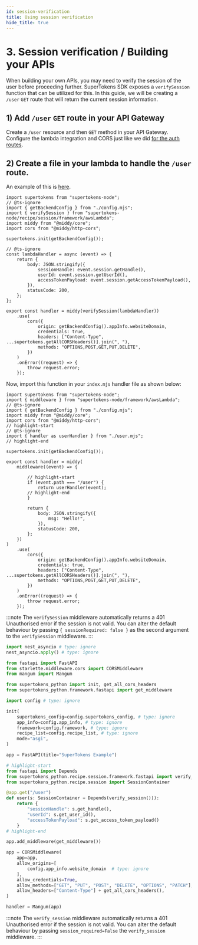```yaml
---
id: session-verification
title: Using session verification
hide_title: true
---
```


<!-- COPY DOCS -->
<!-- ./thirdpartyemailpassword/serverless/with-aws-lambda/session-verification.mdx -->


# 3. Session verification / Building your APIs

When building your own APIs, you may need to verify the session of the user before proceeding further. SuperTokens SDK exposes a `verifySession` function that can be utilized for this. In this guide, we will be creating a `/user` `GET` route that will return the current session information.

## 1) Add `/user` `GET` route in your API Gateway

Create a `/user` resource and then `GET` method in your API Gateway. Configure the lambda integration and CORS just like we did [for the auth routes](./setup-api-gateway#3-attach-lambda-to-the-any-method-of-the-proxy-resource).

## 2) Create a file in your lambda to handle the `/user` route.

<BackendSDKTabs disableGolang>
<TabItem value="nodejs">

An example of this is [here](https://github.com/supertokens/supertokens-auth-react/blob/master/examples/with-aws-lambda/backend/user.mjs).

```tsx title="user.mjs"
import supertokens from "supertokens-node";
// @ts-ignore
import { getBackendConfig } from "./config.mjs";
import { verifySession } from "supertokens-node/recipe/session/framework/awsLambda";
import middy from "@middy/core";
import cors from "@middy/http-cors";

supertokens.init(getBackendConfig());

// @ts-ignore
const lambdaHandler = async (event) => {
    return {
        body: JSON.stringify({
            sessionHandle: event.session.getHandle(),
            userId: event.session.getUserId(),
            accessTokenPayload: event.session.getAccessTokenPayload(),
        }),
        statusCode: 200,
    };
};

export const handler = middy(verifySession(lambdaHandler))
    .use(
        cors({
            origin: getBackendConfig().appInfo.websiteDomain,
            credentials: true,
            headers: ["Content-Type", ...supertokens.getAllCORSHeaders()].join(", "),
            methods: "OPTIONS,POST,GET,PUT,DELETE",
        })
    )
    .onError((request) => {
        throw request.error;
    });
```

Now, import this function in your `index.mjs` handler file as shown below:


```tsx title="index.mjs"
import supertokens from "supertokens-node";
import { middleware } from "supertokens-node/framework/awsLambda";
// @ts-ignore
import { getBackendConfig } from "./config.mjs";
import middy from "@middy/core";
import cors from "@middy/http-cors";
// highlight-start
// @ts-ignore
import { handler as userHandler } from "./user.mjs";
// highlight-end

supertokens.init(getBackendConfig());

export const handler = middy(
    middleware((event) => {

        // highlight-start
        if (event.path === "/user") {
            return userHandler(event);
        // highlight-end
        }
      
        return {
            body: JSON.stringify({
                msg: "Hello!",
            }),
            statusCode: 200,
        };
    })
)
    .use(
        cors({
            origin: getBackendConfig().appInfo.websiteDomain,
            credentials: true,
            headers: ["Content-Type", ...supertokens.getAllCORSHeaders()].join(", "),
            methods: "OPTIONS,POST,GET,PUT,DELETE",
        })
    )
    .onError((request) => {
        throw request.error;
    });
```

:::note
The `verifySession` middleware automatically returns a 401 Unauthorised error if the session is not valid. You can alter the default behaviour by passing `{ sessionRequired: false }` as the second argument to the `verifySession` middleware.
:::

</TabItem>
<TabItem value="python">

```python title="handler.py"
import nest_asyncio # type: ignore
nest_asyncio.apply() # type: ignore

from fastapi import FastAPI
from starlette.middleware.cors import CORSMiddleware
from mangum import Mangum

from supertokens_python import init, get_all_cors_headers
from supertokens_python.framework.fastapi import get_middleware

import config # type: ignore

init(
    supertokens_config=config.supertokens_config, # type: ignore
    app_info=config.app_info, # type: ignore
    framework=config.framework, # type: ignore
    recipe_list=config.recipe_list, # type: ignore
    mode="asgi",
)

app = FastAPI(title="SuperTokens Example")

# highlight-start
from fastapi import Depends
from supertokens_python.recipe.session.framework.fastapi import verify_session
from supertokens_python.recipe.session import SessionContainer

@app.get("/user")
def user(s: SessionContainer = Depends(verify_session())):
    return {
        "sessionHandle": s.get_handle(),
        "userId": s.get_user_id(),
        "accessTokenPayload": s.get_access_token_payload()
    }
# highlight-end

app.add_middleware(get_middleware())

app = CORSMiddleware(
    app=app,
    allow_origins=[
        config.app_info.website_domain  # type: ignore
    ],
    allow_credentials=True,
    allow_methods=["GET", "PUT", "POST", "DELETE", "OPTIONS", "PATCH"],
    allow_headers=["Content-Type"] + get_all_cors_headers(),
)

handler = Mangum(app)
```
:::note
The `verify_session` middleware automatically returns a 401 Unauthorised error if the session is not valid. You can alter the default behaviour by passing `session_required=False` the `verify_session` middleware.
:::

</TabItem>

</BackendSDKTabs>